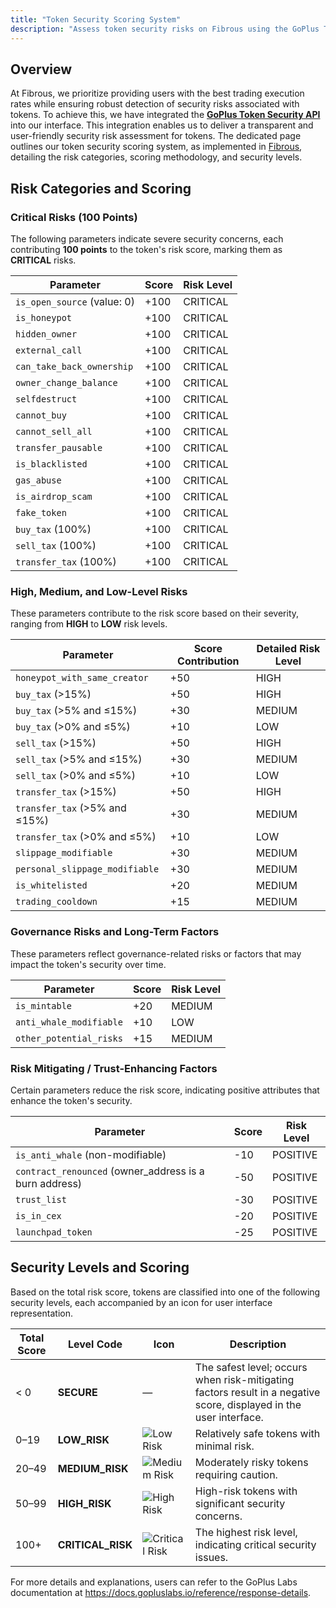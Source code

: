 ```yaml
---
title: "Token Security Scoring System"
description: "Assess token security risks on Fibrous using the GoPlus Token Security API."
---
```


## Overview

At Fibrous, we prioritize providing users with the best trading execution rates while ensuring robust detection of security risks associated with tokens. To achieve this, we have integrated the [**GoPlus Token Security API**](https://gopluslabs.io/token-security) into our interface. This integration enables us to deliver a transparent and user-friendly security risk assessment for tokens. The dedicated page outlines our token security scoring system, as implemented in [Fibrous](https://app.fibrous.finance/), detailing the risk categories, scoring methodology, and security levels.

## Risk Categories and Scoring

### Critical Risks (100 Points)

The following parameters indicate severe security concerns, each contributing **100 points** to the token's risk score, marking them as **CRITICAL** risks.

| Parameter                   | Score | Risk Level |
| --------------------------- | ----- | ---------- |
| `is_open_source` (value: 0) | +100 | CRITICAL   |
| `is_honeypot`               | +100 | CRITICAL   |
| `hidden_owner`              | +100 | CRITICAL   |
| `external_call`             | +100 | CRITICAL   |
| `can_take_back_ownership`   | +100 | CRITICAL   |
| `owner_change_balance`      | +100 | CRITICAL   |
| `selfdestruct`              | +100 | CRITICAL   |
| `cannot_buy`                | +100 | CRITICAL   |
| `cannot_sell_all`           | +100 | CRITICAL   |
| `transfer_pausable`         | +100 | CRITICAL   |
| `is_blacklisted`            | +100 | CRITICAL   |
| `gas_abuse`                 | +100 | CRITICAL   |
| `is_airdrop_scam`           | +100 | CRITICAL   |
| `fake_token`                | +100 | CRITICAL   |
| `buy_tax` (100%)            | +100 | CRITICAL   |
| `sell_tax` (100%)           | +100 | CRITICAL   |
| `transfer_tax` (100%)       | +100 | CRITICAL   |

### High, Medium, and Low-Level Risks

These parameters contribute to the risk score based on their severity, ranging from **HIGH** to **LOW** risk levels.

| Parameter                      | Score Contribution | Detailed Risk Level |
| ------------------------------ | ------------------ | ------------------- |
| `honeypot_with_same_creator`   | +50               | HIGH                |
| `buy_tax` (>15%)              | +50               | HIGH                |
| `buy_tax` (>5% and ≤15%)      | +30               | MEDIUM              |
| `buy_tax` (>0% and ≤5%)       | +10               | LOW                 |
| `sell_tax` (>15%)             | +50               | HIGH                |
| `sell_tax` (>5% and ≤15%)     | +30               | MEDIUM              |
| `sell_tax` (>0% and ≤5%)      | +10               | LOW                 |
| `transfer_tax` (>15%)         | +50               | HIGH                |
| `transfer_tax` (>5% and ≤15%) | +30               | MEDIUM              |
| `transfer_tax` (>0% and ≤5%)  | +10               | LOW                 |
| `slippage_modifiable`          | +30               | MEDIUM              |
| `personal_slippage_modifiable` | +30               | MEDIUM              |
| `is_whitelisted`               | +20               | MEDIUM              |
| `trading_cooldown`             | +15               | MEDIUM              |

### Governance Risks and Long-Term Factors

These parameters reflect governance-related risks or factors that may impact the token's security over time.

| Parameter               | Score | Risk Level |
| ----------------------- | ----- | ---------- |
| `is_mintable`           | +20  | MEDIUM     |
| `anti_whale_modifiable` | +10  | LOW        |
| `other_potential_risks` | +15  | MEDIUM     |

### Risk Mitigating / Trust-Enhancing Factors

Certain parameters reduce the risk score, indicating positive attributes that enhance the token's security.

| Parameter                                              | Score | Risk Level |
| ------------------------------------------------------ | ----- | ---------- |
| `is_anti_whale` (non-modifiable)                       | -10   | POSITIVE   |
| `contract_renounced` (owner_address is a burn address) | -50   | POSITIVE   |
| `trust_list`                                           | -30   | POSITIVE   |
| `is_in_cex`                                            | -20   | POSITIVE   |
| `launchpad_token`                                      | -25   | POSITIVE   |

## Security Levels and Scoring

Based on the total risk score, tokens are classified into one of the following security levels, each accompanied by an icon for user interface representation.

| Total Score | Level Code        | Icon | Description |
| ----------- | ----------------- | ---- | ----------- |
| < 0        | **SECURE**        | — | The safest level; occurs when risk-mitigating factors result in a negative score, displayed in the user interface. |
| 0–19        | **LOW_RISK**      | ![Low Risk](/icons/LowRiskIcon.svg) | Relatively safe tokens with minimal risk. |
| 20–49       | **MEDIUM_RISK**   | ![Medium Risk](/icons/MediumRiskIcon.svg) | Moderately risky tokens requiring caution. |
| 50–99       | **HIGH_RISK**     | ![High Risk](/icons/HighRiskIcon.svg) | High-risk tokens with significant security concerns. |
| 100+       | **CRITICAL_RISK** | ![Critical Risk](/icons/CriticalRiskIcon.svg) | The highest risk level, indicating critical security issues. |

For more details and explanations, users can refer to the GoPlus Labs documentation at https://docs.gopluslabs.io/reference/response-details.
